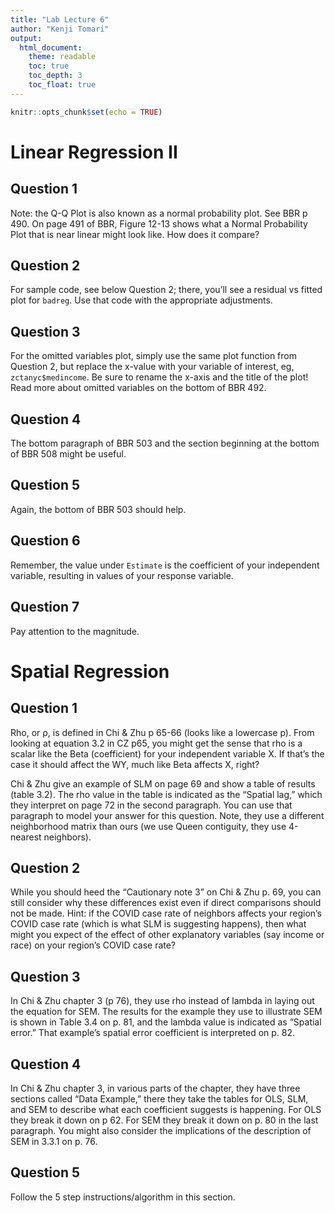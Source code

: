 ```yaml
---
title: "Lab Lecture 6"
author: "Kenji Tomari"
output: 
  html_document:
    theme: readable
    toc: true
    toc_depth: 3
    toc_float: true
---
```


```r
knitr::opts_chunk$set(echo = TRUE)
```

# Linear Regression II

## Question 1

Note: the Q-Q Plot is also known as a normal probability plot. See BBR p 490. On page 491 of BBR, Figure 12-13 shows what a Normal Probability Plot that is near linear might look like. How does it compare?

## Question 2

For sample code, see below Question 2; there, you'll see a residual vs fitted plot for `badreg`. Use that code with the appropriate adjustments.

## Question 3

For the omitted variables plot, simply use the same plot function from Question 2, but replace the x-value with your variable of interest, eg, `zctanyc$medincome`. Be sure to rename the x-axis and the title of the plot! Read more about omitted variables on the bottom of BBR 492.

## Question 4

The bottom paragraph of BBR 503 and the section beginning at the bottom of BBR 508 might be useful.

## Question 5

Again, the bottom of BBR 503 should help.

## Question 6

Remember, the value under `Estimate` is the coefficient of your independent variable, resulting in values of your response variable.

## Question 7

Pay attention to the magnitude.

# Spatial Regression

## Question 1

Rho, or ρ, is defined in Chi & Zhu p 65-66 (looks like a lowercase p). From looking at equation 3.2 in CZ p65, you might get the sense that rho is a scalar like the Beta (coefficient) for your independent variable X. If that's the case it should affect the WY, much like Beta affects X, right?

Chi & Zhu give an example of SLM on page 69 and show a table of results (table 3.2). The rho value in the table is indicated as the "Spatial lag," which they interpret on page 72 in the second paragraph. You can use that paragraph to model your answer for this question. Note, they use a different neighborhood matrix than ours (we use Queen contiguity, they use 4-nearest neighbors).

## Question 2

While you should heed the "Cautionary note 3" on Chi & Zhu p. 69, you can still consider why these differences exist even if direct comparisons should not be made. Hint: if the COVID case rate of neighbors affects your region's COVID case rate (which is what SLM is suggesting happens), then what might you expect of the effect of other explanatory variables (say income or race) on your region's COVID case rate?

## Question 3

In Chi & Zhu chapter 3 (p 76), they use rho instead of lambda in laying out the equation for SEM. The results for the example they use to illustrate SEM is shown in Table 3.4 on p. 81, and the lambda value is indicated as "Spatial error." That example's spatial error coefficient is interpreted on p. 82. 

## Question 4

In Chi & Zhu chapter 3, in various parts of the chapter, they have three sections called "Data Example," there they take the tables for OLS, SLM, and SEM to describe what each coefficient suggests is happening. For OLS they break it down on p 62. For SEM they break it down on p. 80 in the last paragraph. You might also consider the implications of the description of SEM in 3.3.1 on p. 76.

## Question 5

Follow the 5 step instructions/algorithm in this section.